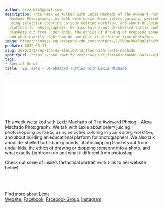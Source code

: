```yaml
---
author: srvanelk@gmail.com
description: This week we talked with Lexie Machado of The Awkward Photog - Alexa
  Machado Photography. We talk with Lexie about celery juicing, photoshopping portraits,
  using selective coloring in your editing workflow, and about building an educational
  platform for photographers. We also talk about de-shelled turtle backgrounds, photoshopping
  blankets out from under kids, the ethics of drawing or dropping someone into a photo,
  and what exactly Lightroom do and what it different from photoshop.
image: https://images.squarespace-cdn.com/content/v1/5b9ac0aa50a54faef024c950/1584474075443-0IBA2761CIZ5IOR2S0U3/lexie_011.jpg?format=original
pubDate: 2020-03-17
slug: 2020/3/17/ep-142-de-shelled-turtles-with-lexie-machado
spotifyUrl: https://open.spotify.com/show/09hCjT9XXAKzGin8bkLG3a?si=kjRZvQ1JTb6Ov3HVzSSlWA
tags:
- Special Guest
title: 'Ep. #142 - De-Shelled Turtles with Lexie Machado'
---
```


<figure>
  <img src="https://images.squarespace-cdn.com/content/v1/5b9ac0aa50a54faef024c950/1584474075443-0IBA2761CIZ5IOR2S0U3/lexie_011.jpg?format=original" alt="" />
</figure>
<iframe class="embedly-embed" src="//cdn.embedly.com/widgets/media.html?src=https%3A%2F%2Fanchor.fm%2Fweddingphotohangover%2Fembed%2Fepisodes%2FEp--142---De-Shelled-Turtles-with-Lexie-Machado-ebk47## Q&A:display_name=Anchor+FM+Inc.&url=https%3A%2F%2Fanchor.fm%2Fweddingphotohangover%2Fepisodes%2FEp--142---De-Shelled-Turtles-with-Lexie-Machado-ebk47## Q&A:image=https%3A%2F%2Fd3t3ozftmdmh3i.cloudfront.net%2Fproduction%2Fpodcast_uploaded_episode400%2F805714%2F805714-1584473843467-267dcb0ee634a.jpg&key=61d05c9d54e8455ea7a9677c366be814&type=text%2Fhtml&schema=anchor&wmode=opaque" width="400" height="102" scrolling="no" title="Anchor FM Inc. embed" frameborder="0" allow="autoplay; fullscreen" allowfullscreen="true"></iframe>

This week we talked with Lexie Machado of The Awkward Photog - Alexa Machado Photography. We talk with Lexie about celery juicing, photoshopping portraits, using selective coloring in your editing workflow, and about building an educational platform for photographers. We also talk about de-shelled turtle backgrounds, photoshopping blankets out from under kids, the ethics of drawing or dropping someone into a photo, and what exactly Lightroom do and what it different from photoshop.

Check out some of Lexie’s fantastical portrait work (link to her website below).

<figure>
  <img src="https://images.squarespace-cdn.com/content/v1/5b9ac0aa50a54faef024c950/1584474320485-T6FJCDHQ14IQBZXXSJ6E/07c9142c-215e-44eb-b397-3bd2b476266e_rw_1200.jpg?format=original" alt="" />
</figure>
<figure>
  <img src="https://images.squarespace-cdn.com/content/v1/5b9ac0aa50a54faef024c950/1584474571477-2Y4UB0DTXO9SCVM67ERC/mermaid1.jpg?format=original" alt="" />
</figure>
<figure>
  <img src="https://images.squarespace-cdn.com/content/v1/5b9ac0aa50a54faef024c950/1584474321051-VPKKP9I2Q7JLTKL1H6FM/lexie_009.jpg?format=original" alt="" />
</figure>
<figure>
  <img src="https://images.squarespace-cdn.com/content/v1/5b9ac0aa50a54faef024c950/1584474334841-X0FAWEBP17N0F085A3V8/lexie_002.jpg?format=original" alt="" />
</figure>

Find more about Lexie:  
[Website](https://www.instagram.com/alexatheawkwardphotog/), [Facebook](https://www.facebook.com/A.M.photographygallery), [Facebook Group](https://www.facebook.com/groups/1795292953937595/), [Instagram](https://www.instagram.com/alexatheawkwardphotog/)